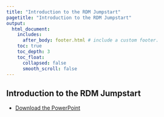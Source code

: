 ```yaml
---
title: "Introduction to the RDM Jumpstart"
pagetitle: "Introduction to the RDM Jumpstart"
output:
  html_document:
    includes:
      after_body: footer.html # include a custom footer.
    toc: true
    toc_depth: 3
    toc_float:
      collapsed: false
      smooth_scroll: false
---
```


## Introduction to the RDM Jumpstart

* [Download the PowerPoint](files/Day-1_Session-01-Intro.pptx)

<object class = "pdf" data = "files/Day-1_Session-01-Intro.pdf"></object>